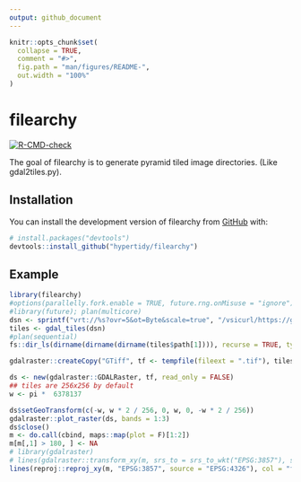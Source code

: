 ```yaml
---
output: github_document
---
```


<!-- README.md is generated from README.Rmd. Please edit that file -->

```r
knitr::opts_chunk$set(
  collapse = TRUE,
  comment = "#>",
  fig.path = "man/figures/README-",
  out.width = "100%"
)
```

# filearchy

<!-- badges: start -->
[![R-CMD-check](https://github.com/hypertidy/filearchy/actions/workflows/R-CMD-check.yaml/badge.svg)](https://github.com/hypertidy/filearchy/actions/workflows/R-CMD-check.yaml)
<!-- badges: end -->

The goal of filearchy is to generate pyramid tiled image directories. (Like gdal2tiles.py). 

## Installation

You can install the development version of filearchy from [GitHub](https://github.com/) with:

``` r
# install.packages("devtools")
devtools::install_github("hypertidy/filearchy")
```

## Example


```r
library(filearchy)
#options(parallelly.fork.enable = TRUE, future.rng.onMisuse = "ignore")
#library(future); plan(multicore)
dsn <- sprintf("vrt://%s?ovr=5&ot=Byte&scale=true", "/vsicurl/https://gebco2023.s3.valeria.science/gebco_2023_land_cog.tif")
tiles <- gdal_tiles(dsn)
#plan(sequential)
fs::dir_ls(dirname(dirname(dirname(tiles$path[1]))), recurse = TRUE, type = "f")

gdalraster::createCopy("GTiff", tf <- tempfile(fileext = ".tif"), tiles$path[1])

ds <- new(gdalraster::GDALRaster, tf, read_only = FALSE)
## tiles are 256x256 by default
w <- pi *  6378137

ds$setGeoTransform(c(-w, w * 2 / 256, 0, w, 0, -w * 2 / 256))
gdalraster::plot_raster(ds, bands = 1:3)
ds$close()
m <- do.call(cbind, maps::map(plot = F)[1:2])
m[m[,1] > 180, ] <- NA
# library(gdalraster)
# lines(gdalraster::transform_xy(m, srs_to = srs_to_wkt("EPSG:3857"), srs_from = srs_to_wkt("EPSG:4326")))
lines(reproj::reproj_xy(m, "EPSG:3857", source = "EPSG:4326"), col = "firebrick")

```
